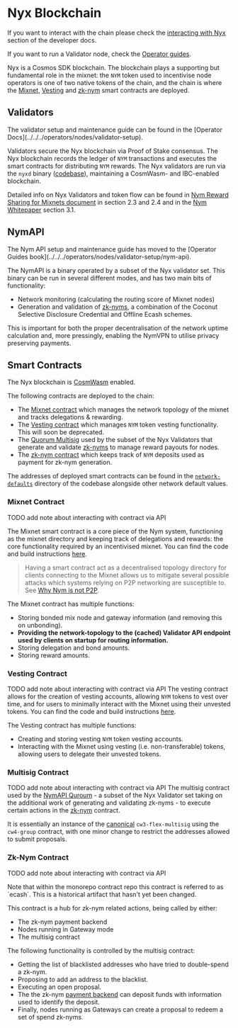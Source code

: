 # Nyx Blockchain


<Callout type="info" emoji="ℹ️">

If you want to interact with the chain please check the [interacting with Nyx](../../developers/chain) section of the developer docs.

If you want to run a Validator node, check the [Operator guides](../../../operators/nodes/validator-setup).

</Callout>

Nyx is a Cosmos SDK blockchain. The blockchain plays a supporting but fundamental role in the mixnet: the `NYM` token used to incentivise node operators is one of two native tokens of the chain, and the chain is where the [Mixnet](#mixnet-contract), [Vesting](#vesting-contract) and [zk-nym](#zk-nym-contract) smart contracts are deployed.

## Validators
<Callout type="info" emoji="ℹ️">
  The validator setup and maintenance guide can be found in the [Operator Docs](../../../operators/nodes/validator-setup).
</Callout>

Validators secure the Nyx blockchain via Proof of Stake consensus. The Nyx blockchain records the ledger of `NYM` transactions and executes the smart contracts for distributing `NYM` rewards. The Nyx validators are run via the `nyxd` binary ([codebase](https://github.com/nymtech/nyxd)), maintaining a CosmWasm- and IBC-enabled blockchain.

Detailed info on Nyx Validators and token flow can be found in [Nym Reward Sharing for Mixnets document](https://nym.com/nym-cryptoecon-paper.pdf) in section 2.3 and 2.4 and in the [Nym Whitepaper](https://nym.com/nym-whitepaper.pdf) section 3.1.

## NymAPI
<Callout type="info" emoji="ℹ️">
  The Nym API setup and maintenance guide has moved to the [Operator Guides book](../../../operators/nodes/validator-setup/nym-api).
</Callout>

The NymAPI is a binary operated by a subset of the Nyx validator set. This binary can be run in several different modes, and has two main bits of functionality:

* Network monitoring (calculating the routing score of Mixnet nodes)
* Generation and validation of [zk-nyms](../cryptography/zk-nym/zk-nym-overview), a combination of the Coconut Selective Disclosure Credential and Offline Ecash schemes.

This is important for both the proper decentralisation of the network uptime calculation and, more pressingly, enabling the NymVPN to utilise privacy preserving payments.

## Smart Contracts
The Nyx blockchain is [CosmWasm](https://cosmwasm.com/) enabled.

The following contracts are deployed to the chain:
* The [Mixnet contract](#mixnet-contract) which manages the network topology of the mixnet and tracks delegations & rewarding.
* The [Vesting contract](#vesting-contract) which manages `NYM` token vesting functionality. This will soon be deprecated.
* The [Quorum Multisig](#multisig-contract) used by the subset of the Nyx Validators that generate and validate [zk-nyms](../cryptography/zk-nym) to manage reward payouts for nodes.
* The [zk-nym contract](#zk-nym-contract) which keeps track of `NYM` deposits used as payment for zk-nym generation.

The addresses of deployed smart contracts can be found in the [`network-defaults`](https://github.com/nymtech/nym/blob/master/common/network-defaults/src/mainnet.rs) directory of the codebase alongside other network default values.

### Mixnet Contract
TODO add note about interacting with contract via API

The Mixnet smart contract is a core piece of the Nym system, functioning as the mixnet directory and keeping track of delegations and rewards: the core functionality required by an incentivised mixnet.  You can find the code and build instructions [here](https://github.com/nymtech/nym/tree/master/contracts/mixnet).

> Having a smart contract act as a decentralised topology directory for clients connecting to the Mixnet allows us to mitigate several possible attacks which systems relying on P2P networking are susceptible to. See [Why Nym is not P2P](./nym-not-p2p).

The Mixnet contract has multiple functions:
* Storing bonded mix node and gateway information (and removing this on unbonding).
* **Providing the network-topology to the (cached) Validator API endpoint used by clients on startup for routing information.**
* Storing delegation and bond amounts.
* Storing reward amounts.

### Vesting Contract
TODO add note about interacting with contract via API
The vesting contract allows for the creation of vesting accounts, allowing `NYM` tokens to vest over time, and for users to minimally interact with the Mixnet using their unvested tokens. You can find the code and build instructions [here](https://github.com/nymtech/nym/tree/master/contracts/vesting).

The Vesting contract has multiple functions:
* Creating and storing vesting `NYM` token vesting accounts.
* Interacting with the Mixnet using vesting (i.e. non-transferable) tokens, allowing users to delegate their unvested tokens.

### Multisig Contract
TODO add note about interacting with contract via API
The multisig contract used by the [NymAPI Quroum](../cryptography/zk-nym/zk-nym-overview) - a subset of the Nyx Validator set taking on the additional work of generating and validating zk-nyms - to execute certain actions in the [zk-nym](./ecash.md) contract.

It is essentially an instance of the [canonical](https://github.com/CosmWasm/cw-plus/tree/main/contracts) `cw3-flex-multisig` using the `cw4-group` contract, with one minor change to restrict the addresses allowed to submit proposals.

### Zk-Nym Contract
TODO add note about interacting with contract via API

<Callout type="info" emoji="ℹ️">
Note that within the monorepo contract repo this contract is referred to as `ecash`. This is a historical artifact that hasn't yet been changed.
</Callout>

This contract is a hub for zk-nym related actions, being called by either:
- The zk-nym payment backend
- Nodes running in Gateway mode
- The multisig contract

The following functionality is controlled by the multisig contract:
  - Getting the list of blacklisted addresses who have tried to double-spend a zk-nym.
  - Proposing to add an address to the blacklist.
  - Executing an open proposal.
  - The the zk-nym [payment backend](../cryptography/zk-nym/zk-nym-overview) can deposit funds with information used to identify the deposit.
  - Finally, nodes running as Gateways can create a proposal to redeem a set of spend zk-nyms.
